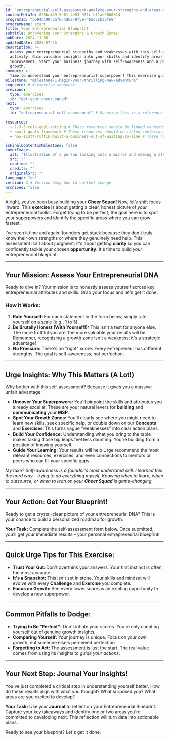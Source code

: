 ```yaml
---
id: "entrepreneurial-self-assessment-analyze-your-strengths-and-areas-to-improve"
contentMetaId: 020bc449-5e61-4e53-931c-b11ae9606614
programId: "b594dc90-3af0-4d62-9f5e-4b5dccba3fe9"
programName: start
title: Your Entrepreneurial Blueprint
subtitle: Uncovering Your Strengths & Growth Zones
pubDate: 2024-11-06
updatedDate: 2025-07-25
description: >-
  Assess your entrepreneurial strengths and weaknesses with this self-assessment
  activity. Gain valuable insights into your skills and identify areas for
  improvement. Start your business journey with self-awareness and a plan for
  growth.
summary: >-
  Time to understand your entrepreneurial superpower! This exercise guides you through a self-assessment to pinpoint your existing strengths and identify key areas where you can grow. It's about getting an honest picture of your entrepreneurial toolkit, so you can leverage what you're great at and strategically build what you need to succeed.
milestone: "milestone-1-begin-your-thrilling-new-adventure"
sequence: 8 # exercise sequence
previous:
  type: exercises
  id: "get-your-cheer-squad"
next:
  type: exercises
  id: "entrepreneurial-self-assessment" # Assuming this is a reference to the form itself or a part of it, check your linking strategy

resources:
  - 1-3-5-rule-goal-setting # These resources should be linked contextually within the content
  - smart-goals-framework # These resources should be linked contextually within the content
  - how-scott-ruffin-built-a-business-out-of-waiting-in-line # These resources should be linked contextually within the content

isFinalContentInMilestone: false
coverImage:
  alt: "Illustration of a person looking into a mirror and seeing a strong, confident reflection, symbolizing self-assessment and growth."
  src: ""
  caption: ""
  credits: ""
  originalSrc: ""
language: "en"
version: 3 # Version bump due to content change
archived: false
---
```

Alright, you’ve been busy building your **Cheer Squad**! Now, let’s shift focus inward. This **exercise** is about getting a clear, honest picture of *your* entrepreneurial toolkit. Forget trying to be perfect; the goal here is to spot your superpowers and identify the specific areas where you can grow fastest.

I’ve seen it time and again: founders get stuck because they don't truly know their own strengths or where they genuinely need help. This assessment isn't about judgment; it's about getting **clarity** so you can confidently tackle your chosen **opportunity**. It's time to build *your* entrepreneurial blueprint.

---

## Your Mission: Assess Your Entrepreneurial DNA

Ready to dive in? Your mission is to honestly assess yourself across key entrepreneurial attributes and skills. Grab your focus and let's get it done.

### How it Works:

1.  **Rate Yourself:** For each statement in the form below, simply rate yourself on a scale (e.g., 1 to 5).
2.  **Be Brutally Honest (With Yourself!):** This isn't a test for anyone else. The more truthful you are, the more valuable your results will be. Remember, recognizing a growth zone isn't a weakness; it's a strategic advantage!
3.  **No Pressure:** There's no "right" score. Every entrepreneur has different strengths. The goal is self-awareness, not perfection.

---

## Urge Insights: Why This Matters (A Lot!)

Why bother with this self-assessment? Because it gives you a massive unfair advantage:

* **Uncover Your Superpowers:** You'll pinpoint the skills and attributes you already excel at. These are your natural levers for **building** and **communicating** your **MSP**.
* **Spot Your Growth Zones:** You'll clearly see where you might need to learn new skills, seek specific help, or double down on our **Concepts** and **Exercises**. This turns vague "weaknesses" into clear action plans.
* **Build Your Confidence:** Understanding what you bring to the table makes taking those big leaps feel less daunting. You're building from a position of knowing yourself.
* **Guide Your Learning:** Your results will help Urge recommend the most relevant resources, exercises, and even connections to mentors or peers who can fill your specific gaps.

*My take? Self-awareness is a founder's most underrated skill. I learned this the hard way – trying to do everything myself. Knowing when to learn, when to outsource, or when to lean on your **Cheer Squad** is game-changing.*

---

## Your Action: Get Your Blueprint!

Ready to get a crystal-clear picture of your entrepreneurial DNA? This is your chance to build a personalized roadmap for growth.

**Your Task:** Complete the self-assessment form below. Once submitted, you’ll get your immediate results – your personal entrepreneurial blueprint!

---

## Quick Urge Tips for This Exercise:

* **Trust Your Gut:** Don't overthink your answers. Your first instinct is often the most accurate.
* **It's a Snapshot:** This isn't set in stone. Your skills and mindset will evolve with every **Challenge** and **Exercise** you complete.
* **Focus on Growth:** See every lower score as an exciting opportunity to develop a new superpower.

---

## Common Pitfalls to Dodge:

* **Trying to Be "Perfect":** Don't inflate your scores. You're only cheating yourself out of genuine growth insights.
* **Comparing Yourself:** Your journey is unique. Focus on your own growth, not someone else's perceived perfection.
* **Forgetting to Act:** The assessment is just the start. The real value comes from using its insights to *guide your actions*.

---

## Your Next Step: Journal Your Insights!

You’ve just completed a critical step in understanding yourself better. How do these results align with what you thought? What surprised you? What areas are you excited to develop?

**Your Task:** Use your **Journal** to reflect on your Entrepreneurial Blueprint. Capture your key takeaways and identify one or two areas you're committed to developing next. This reflection will turn data into actionable plans.

Ready to see your blueprint? Let's get it done.